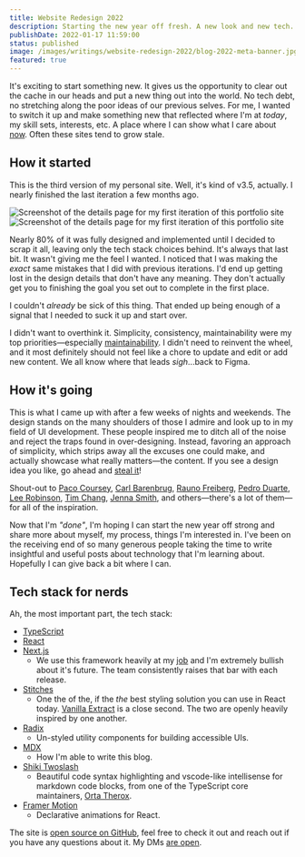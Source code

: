 ```yaml
---
title: Website Redesign 2022
description: Starting the new year off fresh. A new look and new tech.
publishDate: 2022-01-17 11:59:00
status: published
image: /images/writings/website-redesign-2022/blog-2022-meta-banner.jpg
featured: true
---
```


It's exciting to start something new. It gives us the opportunity to clear out the cache in our heads and put a new thing out into the world. No tech debt, no stretching along the poor ideas of our previous selves. For me, I wanted to switch it up and make something new that reflected where I'm at _today_, my skill sets, interests, etc. A place where I can show what I care about [now](/now). Often these sites tend to grow stale.

## How it started

This is the third version of my personal site. Well, it's kind of v3.5, actually. I nearly finished the last iteration a few months ago.

<ImageContainer caption='This is one of the screenshots of the details page before the redesign.'>
  <Image
    src='/images/writings/website-redesign-2022/portfolio-v3-v1-project-detail.jpg'
    alt='Screenshot of the details page for my first iteration of this portfolio site'
    layout='responsive'
    blurDataURL='/images/writings/website-redesign-2022/portfolio-v3-v1-project-detail.jpg'
    placeholder='blur'
    width={1440}
    height={1084}
    quality={95}
  />
</ImageContainer>

<ImageContainer caption='This is after the redesign.'>
  <Image
    src='/images/writings/website-redesign-2022/portfolio-v3-v2-project-detail.png'
    alt='Screenshot of the details page for my first iteration of this portfolio site'
    layout='responsive'
    blurDataURL='/images/writings/website-redesign-2022/portfolio-v3-v2-project-detail.png'
    placeholder='blur'
    width={1440}
    height={1289}
    quality={95}
  />
</ImageContainer>

Nearly 80% of it was fully designed and implemented until I decided to scrap it all, leaving only the tech stack choices behind. It's always that last bit. It wasn't giving me the feel I wanted. I noticed that I was making the _exact_ same mistakes that I did with previous iterations. I'd end up getting lost in the design details that don't have any meaning. They don't actually get you to finishing the goal you set out to complete in the first place.

I couldn't _already_ be sick of this thing. That ended up being enough of a signal that I needed to suck it up and start over.

I didn't want to overthink it. Simplicity, consistency, maintainability were my top priorities—especially [maintainability](https://brianlovin.com/writing/reasons-you-arent-updating-your-personal-site#too-hard-to-add-and-edit-content). I didn't need to reinvent the wheel, and it most definitely should not feel like a chore to update and edit or add new content. We all know where that leads _sigh_...back to Figma.

## How it's going

This is what I came up with after a few weeks of nights and weekends. The design stands on the many shoulders of those I admire and look up to in my field of UI development. These people inspired me to ditch all of the noise and reject the traps found in over-designing. Instead, favoring an approach of simplicity, which strips away all the excuses one could make, and actually showcase what really matters—the content. If you see a design idea you like, go ahead and [steal it](https://austinkleon.com/steal/)!

Shout-out to [Paco Coursey](https://paco.me/), [Carl Barenbrug](https://cmhb.de/), [Rauno Freiberg](https://rauno.me/), [Pedro Duarte](https://ped.ro/), [Lee Robinson](https://leerob.io/), [Tim Chang](https://timcchang.com/), [Jenna Smith](https://jjenzz.com/), and others—there's a lot of them—for all of the inspiration.

Now that I'm _"done"_, I'm hoping I can start the new year off strong and share more about myself, my process, things I'm interested in. I've been on the receiving end of so many generous people taking the time to write insightful and useful posts about technology that I'm learning about. Hopefully I can give back a bit where I can.

## Tech stack for nerds

Ah, the most important part, the tech stack:

- [TypeScript](https://www.typescriptlang.org/)
- [React](https://reactjs.org/)
- [Next.js](https://nextjs.org/)
  - We use this framework heavily at my [job](https://www.elegantseagulls.com/) and I'm extremely bullish about it's future. The team consistently raises that bar with each release.
- [Stitches](https://stitches.dev/)
  - One the of the, if the _the_ best styling solution you can use in React today. [Vanilla Extract](https://vanilla-extract.style/) is a close second. The two are openly heavily inspired by one another.
- [Radix](https://www.radix-ui.com/)
  - Un-styled utility components for building accessible UIs.
- [MDX](https://mdxjs.com/)
  - How I'm able to write this blog.
- [Shiki Twoslash](https://shikijs.github.io/twoslash/)
  - Beautiful code syntax highlighting and vscode-like intellisense for markdown code blocks, from one of the TypeScript core maintainers, [Orta Therox](https://orta.io/).
- [Framer Motion](https://www.framer.com/motion/)
  - Declarative animations for React.

The site is [open source on GitHub](https://github.com/h-jennings/portfolio-v3), feel free to check it out and reach out if you have any questions about it. My DMs [are open](https://twitter.com/jennings_hunter).
